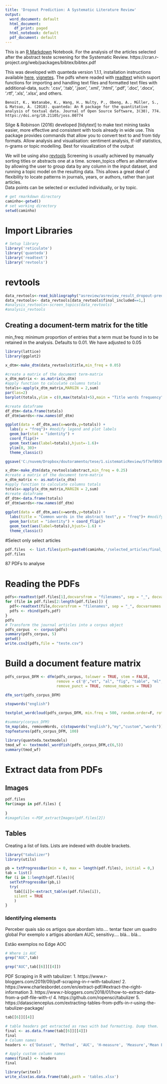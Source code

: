 ```yaml
---
title: 'Dropout Prediction: A Systematic Literature Review'
output:
  word_document: default
  html_document:
    df_print: paged
  html_notebook: default
  pdf_document: default
---
```


This is an [R Markdown](http://rmarkdown.rstudio.com) Notebook. For the analysis of the articles selected after the abstract teste
screening for the Systematic Review. 
https://cran.r-project.org/web/packages/bibtex/bibtex.pdf


This was developed with quanteda version 1.1.1, installation instructions available [here][1], [vignetes][2]. The pdfs where 
readed with [readtext][3] which suport functions for importing and handling text files and formatted text files with additional-data, 
such: '.csv', '.tab', '.json', '.xml', '.html', '.pdf', '.doc', '.docx', '.rtf', '.xls', '.xlsx', and others.

[1]: https://cran.r-project.org/web/packages/quanteda/index.html
[2]: https://cran.r-project.org/web/packages/quanteda/vignettes/quickstart.html
[3]: https://cran.r-project.org/web/packages/readtext/index.html

```
Benoit, K., Watanabe, K., Wang, H., Nulty, P., Obeng, A., Müller, S., & Matsuo, A. (2018). quanteda: An R package for the quantitative analysis of textual data. Journal of Open Source Software, 3(30), 774. https://doi.org/10.21105/joss.00774
```

Silge & Robinson (2016) developed [tidytext] to make text mining tasks easier, more effective and consistent with 
tools already in wide use. This package provides commands that allow you to convert text to and from tidy formats. 
Allow analysis and visualisation: sentiment analysis, tf-idf statistics, n-grams or topic modelling. Best for visualization 
of the output

[4]: https://www.tidytextmining.com/

We will be using also [revtools ][5] Screening is usually achieved by manually sorting titles or abstracts one at a time. screen_topics offers 
an alternative by allowing the user to group data by any column in the input dataset,  and running a topic model on the resulting data. 
This allows a great deal of flexibility to locate patterns in journals,  years,  or authors,  rather than just articles.   
Data points can be selected or excluded individually, or by topic.

[5]: https://cran.r-project.org/web/packages/revtools/index.html


```r
# get rmarkdown directory
caminho<-getwd()
# set working directory
setwd(caminho)
```


# Import Libraries
```r
# Setup library
library('reticulate')
library('quanteda')
library('readtext')
library('revtools')
```

# revtools


```r
data_revtools<-read_bibliography("asreview/asreview_result_dropout-prediction-a-systematic-literature-review-v3_FINAL.csv")
data_revtools<- data_revtools[data_revtools$final_included==1,]
#analysis_revtools<-screen_topics(data_revtools)
#analysis_revtools
```
## Creating a document-term matrix for the title
min_freq: minimum proportion of entries that a term must be found in to be retained in the analysis. Defaults to 0.01.
We have adjusted to 0.05

```r
library(lattice)
library(ggplot2)

x_dtm<-make_dtm(data_revtools$title,min_freq = 0.05)

#create a matrix of the document term-matrix
x_dtm_matrix <- as.matrix(x_dtm)
#apply function to calculate columns totals
totals<-apply(x_dtm_matrix,MARGIN = 2,sum)
par(las=2)
barplot(totals,ylim = c(0,max(totals)+5),main = "Title words frequency",ylab = "number occurrences")

#create dataframe
df_dtm<-data.frame(totals)
df_dtm$words<-row.names(df_dtm)

ggplot(data = df_dtm,aes(x=words,y=totals)) +
  labs(y = "freq")+ #modify legend and plot labels
  geom_bar(stat = "identity") + 
  coord_flip()+
  geom_text(aes(label=totals),hjust=-1.6)+
  ylim(0, 30)+
  theme_classic()

ggsave('C:/nuvem/Dropbox/doutoramento/tese/1.sistematicReview/5f7ef8936c611800011b7ceb/figures/figure_common_words_title_articles.png')
```

```r
x_dtm<-make_dtm(data_revtools$abstract,min_freq = 0.25)
#create a matrix of the document term-matrix
x_dtm_matrix <- as.matrix(x_dtm)
#apply function to calculate columns totals
totals<-apply(x_dtm_matrix,MARGIN = 2,sum)
#create dataframe
df_dtm<-data.frame(totals)
df_dtm$words<-row.names(df_dtm)
                   
ggplot(data = df_dtm,aes(x=words,y=totals)) +
  labs(title = "Common words in the abstract text",y = "freq")+ #modify legend and plot labels
  geom_bar(stat = "identity") + coord_flip()+
  geom_text(aes(label=totals),hjust=-1.6) +
  theme_classic()


```
#Select only select articles
```r
pdf.files  <- list.files(path=paste0(caminho,'/selected_articles/final_dataset'),recursive=T,pattern="pdf$",full.names=TRUE)
pdf.files
```
87 PDFs to analyse

# Reading the PDFs
```r
pdfs<-readtext(pdf.files[1],docvarsfrom = "filenames", sep = "_", docvarnames = c("author", "year","title"))
for (file in pdf.files[2:length(pdf.files)]) {
  pdf<-readtext(file,docvarsfrom = "filenames", sep = "_", docvarnames = c("author", "year","title"))
  pdfs <- rbind(pdfs,pdf)
}
pdfs
# Transform the journal articles into a corpus object
pdfs_corpus  <- corpus(pdfs)
summary(pdfs_corpus, 5)
getwd()
write.csv2(pdfs,file = "teste.csv")
```

# Build a document feature matrix
```r
pdfs_corpus_DFM <- dfm(pdfs_corpus, tolower = TRUE, stem = FALSE, 
                       remove = c('@',"et", "al", "fig", "table", "ml", "http", stopwords(language ='en',source = "smart")),
                       remove_punct = TRUE, remove_numbers = TRUE)

dfm_sort(pdfs_corpus_DFM)
```


```r
stopwords("english")
```


```r
textplot_wordcloud(pdfs_corpus_DFM, min.freq = 500, random.order=F, rot.per = .10,colors = RColorBrewer::brewer.pal(8,'Dark2')) 
```

```r
#summary(corpus_DFM)
tm_map(abs, removeWords, c(stopwords("english"),"my","custom","words")) 
topfeatures(pdfs_corpus_DFM, 100)
```


```r
library(quanteda.textmodels)
tmod_wf <- textmodel_wordfish(pdfs_corpus_DFM,c(6,5))
summary(tmod_wf)
```

# Extract data from PDFs
## Images
```r
pdf.files
for(image in pdf.files) {
  
}
#imageFiles <-PDF_extractImages(pdf.files[2])
```
## Tables
Creating a list of lists. Lists are indexed with double brackets.
```r
library("tabulizer")
library(utils)

pb = txtProgressBar(min = 0, max = length(pdf.files), initial = 0,)
tab = list()
for (i in 1:length(pdf.files)){
  setTxtProgressBar(pb,i)
  try(
    tab[[i]]<-extract_tables(pdf.files[i]),
    silent = TRUE
    )
}

```
### Identifying elements 
Perceber quais são os artigos que abordam isto.... tentar fazer um quadro global
Por exemplo x artigos abordam AUC, sensitivy.... blá... blá... 

Estão exemplos no Edge
AOC
```r
# Where is AUC
grep("AUC",tab)

grep("AUC",tab[[6]][[4]])
```

PDF Scraping in R with tabulizer: 
1. https://www.r-bloggers.com/2019/09/pdf-scraping-in-r-with-tabulizer/
2. https://www.charlesbordet.com/en/extract-pdf/#extract-the-right-information
3. https://www.r-bloggers.com/2018/01/how-to-extract-data-from-a-pdf-file-with-r/
4. https://github.com/ropensci/tabulizer
5. https://datascienceplus.com/extracting-tables-from-pdfs-in-r-using-the-tabulizer-package/

```r
tab[[6]][[4]]

# table headers get extracted as rows with bad formatting. Dump them.
final <- as.data.frame(tab[[6]][[4]])
final
# Column names
headers <- c('Dataset', 'Method', 'AUC', 'H-measure', 'Measure','Mean EMP', 'Median EMP')

# Apply custom column names
names(final) <- headers
final

```


```r
library(writexl)
write_xlsx(as.data.frame(tab),path = 'tables.xlsx')
```



